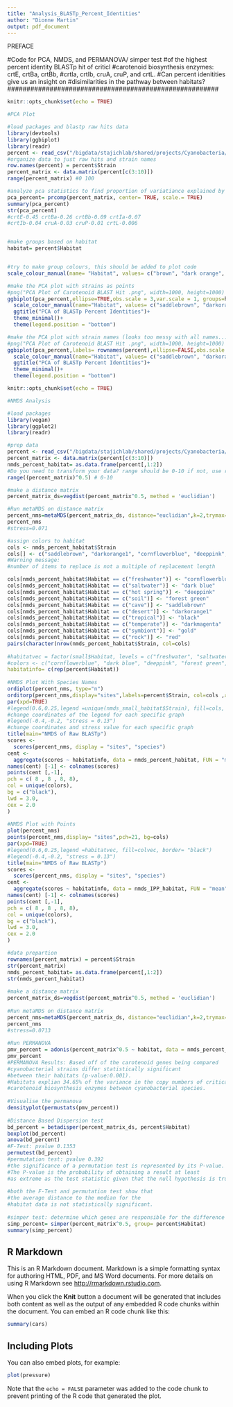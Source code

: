 ```yaml
---
title: "Analysis_BLASTp_Percent_Identities"
author: "Dionne Martin"
output: pdf_document
---
```


#################### PREFACE ##########################
#Code for PCA, NMDS, and PERMANOVA/ simper test 
#of the highest percent identity BLASTp hit of criticl 
#carotenoid biosynthesis enzymes: crtE, crtBa, crtBb,
#crtIa, crtIb, cruA, cruP, and crtL.
#Can percent idenitities give us an insight on 
#disimilarities in the pathway between habitats?  
#######################################################

```r
knitr::opts_chunk$set(echo = TRUE)

#PCA Plot 

#load packages and blastp raw hits data 
library(devtools)
library(ggbiplot)
library(readr)
percent <- read_csv("/bigdata/stajichlab/shared/projects/Cyanobacteria/Terresterial_Cyano/Cyano Carotenoids BLASTp Results - percent data.csv")
#organize data to just raw hits and strain names 
row.names(percent) = percent$Strain
percent_matrix <- data.matrix(percent[c(3:10)])
range(percent_matrix) #0 100 

#analyze pca statistics to find proportion of variatiance explained by each gene 
pca_percent= prcomp(percent_matrix, center= TRUE, scale.= TRUE)
summary(pca_percent)
str(pca_percent)
#crtE-0.45 crtBa-0.26 crtBb-0.09 crtIa-0.07
#crtIb-0.04 cruA-0.03 cruP-0.01 crtL-0.006


#make groups based on habitat
habitat= percent$Habitat


#try to make group colours, this should be added to plot code 
scale_colour_manual(name= "Habitat", values= c("brown", "dark orange", "blue", "pink", "red", "dark blue", "forest green", "dark yellow", "red", "black"))

#make the PCA plot with strains as points 
#png("PCA Plot of Carotenoid BLAST Hit .png", width=1000, height=1000)
ggbiplot(pca_percent,ellipse=TRUE,obs.scale = 3,var.scale = 1, groups=habitat) +
  scale_colour_manual(name="Habitat", values= c("saddlebrown", "darkorange1", "cornflowerblue", "deeppink", "red", "dark blue", "forest green", "gold", "darkmagenta", "black"))+
  ggtitle("PCA of BLASTp Percent Identities")+
  theme_minimal()+
  theme(legend.position = "bottom")

#make the PCA plot with strain names (looks too messy with all names...)
#png("PCA Plot of Carotenoid BLAST Hit .png", width=1000, height=1000)
ggbiplot(pca_percent,labels= rownames(percent),ellipse=FALSE,obs.scale = 3,var.scale = 1, groups=habitat) +
  scale_colour_manual(name="Habitat", values= c("saddlebrown", "darkorange1", "cornflowerblue", "deeppink", "red", "dark blue", "forest green", "gold", "darkmagenta", "black"))+
  ggtitle("PCA of BLASTp Percent Identities")+
  theme_minimal()+
  theme(legend.position = "bottom")
```

```r
knitr::opts_chunk$set(echo = TRUE)

#NMDS Analysis

#load packages 
library(vegan)
library(ggplot2)
library(readr)

#prep data
percent <- read_csv("/bigdata/stajichlab/shared/projects/Cyanobacteria/Terresterial_Cyano/Cyano Carotenoids BLASTp Results - percent data.csv")
percent_matrix <- data.matrix(percent[c(3:10)])
nmds_percent_habitat= as.data.frame(percent[,1:2])
#Do you need to transform your data? range should be 0-10 if not, use root function
range((percent_matrix)^0.5) # 0-10

#make a distance matrix
percent_matrix_ds=vegdist(percent_matrix^0.5, method = 'euclidian')

#Run metaMDS on distance matrix
percent_nms=metaMDS(percent_matrix_ds, distance="euclidian",k=2,trymax=500)
percent_nms
#stress=0.071

#assign colors to habitat
cols <- nmds_percent_habitat$Strain
cols[] <- c("saddlebrown", "darkorange1", "cornflowerblue", "deeppink", "red", "dark blue", "forest green", "gold", "darkmagenta", "black")
#Warning message:
#number of items to replace is not a multiple of replacement length

cols[nmds_percent_habitat$Habitat == c("freshwater")] <- "cornflowerblue"
cols[nmds_percent_habitat$Habitat == c("saltwater")] <- "dark blue"
cols[nmds_percent_habitat$Habitat == c("hot spring")] <- "deeppink"
cols[nmds_percent_habitat$Habitat == c("soil")] <- "forest green"
cols[nmds_percent_habitat$Habitat == c("cave")] <- "saddlebrown"
cols[nmds_percent_habitat$Habitat == c("desert")] <- "darkorange1"
cols[nmds_percent_habitat$Habitat == c("tropical")] <- "black"
cols[nmds_percent_habitat$Habitat == c("temperate")] <- "darkmagenta"
cols[nmds_percent_habitat$Habitat == c("symbiont")] <- "gold"
cols[nmds_percent_habitat$Habitat == c("rock")] <- "red"
pairs(character(nrow(nmds_percent_habitat$Strain, col=cols)
                
#habitatvec = factor(small$Habitat, levels = c("freshwater", "saltwater", "hot spring", "soil", "cave", "desert", "tropical", "temperate", "symbiont", "rock"))
#colors <- c("cornflowerblue", "dark blue", "deeppink", "forest green", "saddlebrown", "darkorange1", "black", "darkmagenta", "gold", "red")
habitatinfo= c(rep(percent$Habitat))
                
#NMDS Plot With Species Names 
ordiplot(percent_nms, type="n")
orditorp(percent_nms,display="sites",labels=percent$Strain, col=cols ,air=0.00025)
par(xpd=TRUE)
#legend(0.6,0.25,legend =unique(nmds_small_habitat$Strain), fill=cols, border= "black")
#change coordinates of the legend for each specific graph
#legend(-0.4,-0.2, "stress = 0.13") 
#change coordinates and stress value for each specific graph
title(main="NMDS of Raw BLASTp")
scores <-
  scores(percent_nms, display = "sites", "species")
cent <-
  aggregate(scores ~ habitatinfo, data = nmds_percent_habitat, FUN = "mean")
names(cent) [-1] <- colnames(scores)
points(cent [,-1],
pch = c( 8 , 8 , 8, 8),
col = unique(colors),
bg = c("black"),
lwd = 3.0,
cex = 2.0
)
                
#NMDS Plot with Points
plot(percent_nms)
points(percent_nms,display= "sites",pch=21, bg=cols) 
par(xpd=TRUE)
#legend(0.6,0.25,legend =habitatvec, fill=colvec, border= "black")
#legend(-0.4,-0.2, "stress = 0.13") 
title(main="NMDS of Raw BLASTp")
scores <-
  scores(percent_nms, display = "sites", "species")
cent <-
  aggregate(scores ~ habitatinfo, data = nmds_IPP_habitat, FUN = "mean")
names(cent) [-1] <- colnames(scores)
points(cent [,-1],
pch = c( 8 , 8 , 8, 8),
col = unique(colors),
bg = c("black"),
lwd = 3.0,
cex = 2.0
)
```

```r
#data prepartion 
rownames(percent_matrix) = percent$Strain
str(percent_matrix)
nmds_percent_habitat= as.data.frame(percent[,1:2])
str(nmds_percent_habitat)
                
#make a distance matrix
percent_matrix_ds=vegdist(percent_matrix^0.5, method = 'euclidian')
                
#Run metaMDS on distance matrix
percent_nms=metaMDS(percent_matrix_ds, distance="euclidian",k=2,trymax=500)
percent_nms
#stress=0.0713
                
#Run PERMANOVA
pmv_percent = adonis(percent_matrix^0.5 ~ habitat, data = nmds_percent_habitat, permutations = 999, method = 'euclidean')
pmv_percent
#PERMANOVA Results: Based off of the carotenoid genes being compared
#cyanobacterial strains differ statistically significant 
#between their habitats (p-value:0.001).
#Habitats explian 34.65% of the variance in the copy numbers of critical 
#carotenoid biosynthesis enzymes between cyanobacterial species. 
                
#Visualise the permanova
densityplot(permustats(pmv_percent))
                
#Distance Based Dispersion test 
bd_percent = betadisper(percent_matrix_ds, percent$Habitat)
boxplot(bd_percent)
anova(bd_percent) 
#F-Test: pvalue 0.1353
permutest(bd_percent)
#permutation test: pvalue 0.392
#the significance of a permutation test is represented by its P-value. 
#The P-value is the probability of obtaining a result at least 
#as extreme as the test statistic given that the null hypothesis is true. 
                
#both the F-Test and permutation test show that 
#the average distance to the median for the 
#habitat data is not statistically significant. 
                
#simper test: determine which genes are responsible for the difference between 2 compared habiatat groups 
simp_percent= simper(percent_matrix^0.5, group= percent$Habitat)
summary(simp_percent)
```
## R Markdown

This is an R Markdown document. Markdown is a simple formatting syntax for authoring HTML, PDF, and MS Word documents. For more details on using R Markdown see <http://rmarkdown.rstudio.com>.

When you click the **Knit** button a document will be generated that includes both content as well as the output of any embedded R code chunks within the document. You can embed an R code chunk like this:

```r
summary(cars)
```

## Including Plots

You can also embed plots, for example:

```r
plot(pressure)
```

Note that the `echo = FALSE` parameter was added to the code chunk to prevent printing of the R code that generated the plot.
